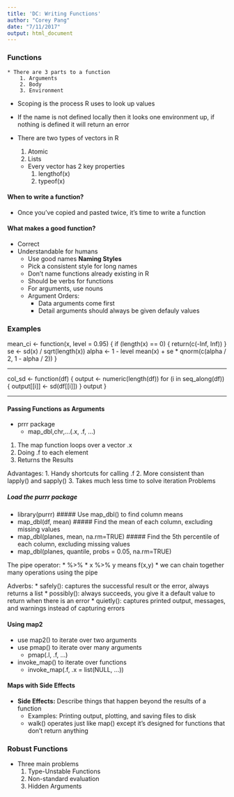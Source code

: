 ```yaml
---
title: 'DC: Writing Functions'
author: "Corey Pang"
date: "7/11/2017"
output: html_document
---
```


### Functions
    * There are 3 parts to a function
        1. Arguments
        2. Body
        3. Environment
    
* Scoping is the process R uses to look up values
* If the name is not defined locally then it looks one environment up, if nothing is defined it will return an error

* There are two types of vectors in R
    1. Atomic
    2. Lists 
    * Every vector has 2 key properties
        1. lengthof(x)
        2. typeof(x)
        
#### When to write a function?
* Once you've copied and pasted twice, it's time to write a function

#### What makes a good function?
* Correct
* Understandable for humans
    * Use good names 
    __Naming Styles__
    * Pick a consistent style for long names
    * Don't name functions already existing in R
    * Should be verbs for functions
    * For arguments, use nouns
    * Argument Orders:
        * Data arguments come first 
        * Detail arguments should always be given defauly values 
        
### Examples
mean_ci <- function(x, level = 0.95) {
  if (length(x) == 0) {
    return(c(-Inf, Inf)) 
  }
  se <- sd(x) / sqrt(length(x))
  alpha <- 1 - level
  mean(x) + se * qnorm(c(alpha / 2, 1 - alpha / 2))
}

--------------------------------------------------------

col_sd <- function(df) {
  output <- numeric(length(df))
  for (i in seq_along(df)) {
    output[[i]] <- sd(df[[i]])
  }
  output
}

--------------------------------------------------------

#### Passing Functions as Arguments
* prrr package
    * map_dbl,chr,...(.x, .f, ...)
1. The map function loops over a vector .x
2. Doing .f to each element
3. Returns the Results 

Advantages:
1. Handy shortcuts for calling .f
2. More consistent than lapply() and sapply()
3. Takes much less time to solve iteration Problems

##### Load the purrr package
* library(purrr)
##### Use map_dbl() to find column means
* map_dbl(df, mean)
##### Find the mean of each column, excluding missing values
* map_dbl(planes, mean, na.rm=TRUE)
##### Find the 5th percentile of each column, excluding missing values
* map_dbl(planes, quantile, probs = 0.05, na.rm=TRUE)

The pipe operator: 
* %>%
* x %>% y means f(x,y)
* we can chain together many operations using the pipe

Adverbs:
* safely(): captures the successful result or the error, always returns a list
* possibly(): always succeeds, you give it a default value to return when there is an error
* quietly(): captures printed output, messages, and warnings instead of capturing errors

#### Using map2
* use map2() to iterate over two arguments
* use pmap() to iterate over many arguments 
    * pmap(.l, .f, ...)
* invoke_map() to iterate over functions
    * invoke_map(.f, .x = list(NULL, ...))

#### Maps with Side Effects 
* __Side Effects:__ Describe things that happen beyond the results of a function
    * Examples: Printing output, plotting, and saving files to disk
    * walk() operates just like map() except it's designed for functions that don't return anything
    
### Robust Functions
* Three main problems
    1. Type-Unstable Functions
    2. Non-standard evaluation
    3. Hidden Arguments
    